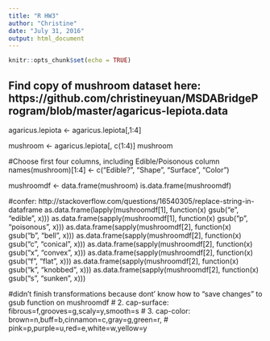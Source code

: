 ---
title: "R HW3"
author: "Christine"
date: "July 31, 2016"
output: html_document
---

```{r setup, include=FALSE}
knitr::opts_chunk$set(echo = TRUE)
```

## Find copy of mushroom dataset here: https://github.com/christineyuan/MSDABridgeProgram/blob/master/agaricus-lepiota.data

agaricus.lepiota <- agaricus.lepiota[,1:4]

mushroom <- agaricus.lepiota[, c(1:4)]
mushroom

#Choose first four columns, including Edible/Poisonous column
names(mushroom)[1:4] <- c("Edible?", "Shape", "Surface", "Color")

mushroomdf <- data.frame(mushroom)
is.data.frame(mushroomdf)

#confer: http://stackoverflow.com/questions/16540305/replace-string-in-dataframe
as.data.frame(lapply(mushroomdf[1], function(x) gsub("e", "edible", x)))
as.data.frame(sapply(mushroomdf[1], function(x) gsub("p", "poisonous", x)))
as.data.frame(sapply(mushroomdf[2], function(x) gsub("b", "bell", x)))
as.data.frame(sapply(mushroomdf[2], function(x) gsub("c", "conical", x)))
as.data.frame(sapply(mushroomdf[2], function(x) gsub("x", "convex", x)))
as.data.frame(sapply(mushroomdf[2], function(x) gsub("f", "flat", x)))
as.data.frame(sapply(mushroomdf[2], function(x) gsub("k", "knobbed", x)))
as.data.frame(sapply(mushroomdf[2], function(x) gsub("s", "sunken", x)))

#didn't finish transformations because dont' know how to "save changes" to gsub function on mushroomdf
#     2. cap-surface:              fibrous=f,grooves=g,scaly=y,smooth=s
#     3. cap-color:                brown=n,buff=b,cinnamon=c,gray=g,green=r,
#                                  pink=p,purple=u,red=e,white=w,yellow=y